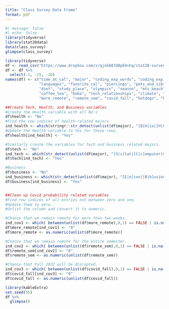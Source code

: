 ```yaml
---
title: "Class Survey Data Frame"
format: pdf
---
```


```r
#| message: false
#| echo: false
library(tidyverse)
library(stat20data)
data(class_survey)
glimpse(class_survey)
```


```r
library(tidyverse)
df <- read_csv("https://www.dropbox.com/s/qjnk887d0p69shq/stat20-survey.csv?dl=1")
df <- df %>%
  select(-1, -25, -26)
names(df) <- c("time_at_cal", "major", "coding_exp_words", "coding_exp_scale",
               "languages", "favorite_cal", "piercings", "pets_and_sibs", 
               "diet", "study_place", "olympics", "season", "mts_beach",
               "coffee_tea", "boba", "tech_relationships", "climate", "crypto",
               "more_remote", "remote_sem", "covid_fall", "hotdogs", "horse_duck")

##Create Tech, Health, and Business variables
#Create the Health variable with all No's
df$health <- "No"
#Find the row indices of health-related majors.
ind_health <- which(stringr::str_detect(unlist(df$major), "[B|b]io|[H|h]ealth|[P|p]sycho|[C|c]og|[N|n]utrition|MEB|[M|m][C|c][B|b]"))
#Update the Health variable to Yes for these rows.
df$health[ind_health] <- "Yes"

#Similarly create the variables for tech and business related majors.
df$tech <- "No"
ind_tech <- which(str_detect(unlist(df$major), "[S|s]tat|[C|c]omputer|CS|EECS|eecs|[E|e]ngineering|[D|d]ata|DS|[A|a]pplied [M|m]ath|Compsci"))
df$tech[ind_tech] <- "Yes"

#Business
df$business <- "No"
ind_business <- which(str_detect(unlist(df$major), "[E|e]con|[B|b]usiness|[H|h]aas | [M]management |Polecon"))
df$business[ind_business] <- "Yes"


##Clean up Covid probability related variables
#Find row indices of all entries not between zero and one. 
#Update them to zero.
#Unlist the column and convert it to numeric.

#Chance that we remain remote for more than two weeks.
ind_cov1 <- which( between(unlist(df$more_remote),0,1) == FALSE | is.na(between(unlist(df$more_remote),0,1)) )
df$more_remote[ind_cov1] <- "0"
df$more_remote <- as.numeric(unlist(df$more_remote))

#Chance that we remain remote for the entire semester.
ind_cov2 <- which( between(unlist(df$remote_sem),0,1) == FALSE | is.na(between(unlist(df$remote_sem),0,1)) )
df$remote_sem[ind_cov2] <- "0"
df$remote_sem <- as.numeric(unlist(df$remote_sem))

#Chance that Fall 2022 will be disrupted.
ind_cov3 <- which( between(unlist(df$covid_fall),0,1) == FALSE | is.na(between(unlist(df$covid_fall),0,1)) )
df$covid_fall[ind_cov3] <- "0"
df$covid_fall <- as.numeric(unlist(df$covid_fall))
```

```r
library(kableExtra)
set.seed(35)
df %>%
  glimpse()
```


